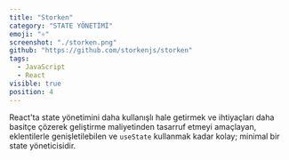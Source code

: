 ```yaml
---
title: "Storken"
category: "STATE YÖNETİMİ"
emoji: "⚛️"
screenshot: "./storken.png"
github: "https://github.com/storkenjs/storken"
tags:
  - JavaScript
  - React
visible: true
position: 4
---
```


React'ta state yönetimini daha kullanışlı hale getirmek ve ihtiyaçları daha basitçe çözerek geliştirme maliyetinden tasarruf etmeyi amaçlayan, eklentilerle genişletilebilen ve `useState` kullanmak kadar kolay; minimal bir state yöneticisidir.
